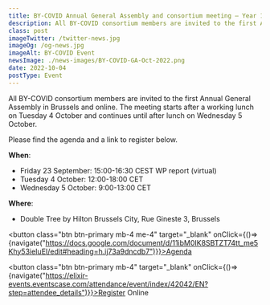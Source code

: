 ```yaml
---
title: BY-COVID Annual General Assembly and consortium meeting – Year 1
description: All BY-COVID consortium members are invited to the first Annual General Assembly in Brussels and online. 
class: post
imageTwitter: /twitter-news.jpg
imageOg: /og-news.jpg
imageAlt: BY-COVID Event
newsImage: ./news-images/BY-COVID-GA-Oct-2022.png
date: 2022-10-04
postType: Event
---
```



All BY-COVID consortium members are invited to the first Annual General Assembly in Brussels and online. The meeting starts after a working lunch on Tuesday 4 October and continues until after lunch on Wednesday 5 October. 

Please find the agenda and a link to register below.


**When**:

* Friday 23 September: 15:00-16:30 CEST WP report (virtual)
* Tuesday 4 October: 12:00-18:00 CET
* Wednesday 5 October: 9:00-13:00 CET

**Where**:
* Double Tree by Hilton Brussels City, Rue Gineste 3, Brussels

<button class="btn btn-primary mb-4 me-4" target="_blank" onClick={()=>{navigate("https://docs.google.com/document/d/11ibM0IK8SBTZT74tt_me5Khy53ieIuEI/edit#heading=h.ij73a9dncdb7")}}>Agenda</button>


<button class="btn btn-primary mb-4" target="_blank" onClick={()=>{navigate("https://elixir-events.eventscase.com/attendance/event/index/42042/EN?step=attendee_details")}}>Register Online</button>



